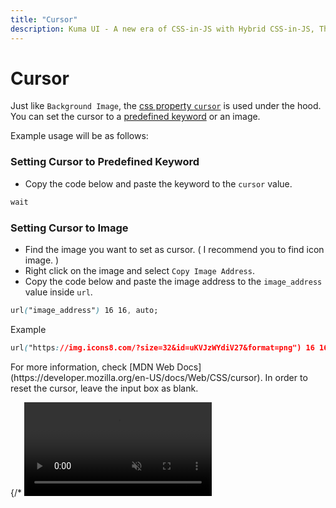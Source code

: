 ```yaml
---
title: "Cursor"
description: Kuma UI - A new era of CSS-in-JS with Hybrid CSS-in-JS, Theming and Universal UI Components
---
```



# Cursor

Just like `Background Image`, the [css property `cursor`](https://developer.mozilla.org/en-US/docs/Web/CSS/cursor) is used under the hood. You can set the cursor to a [predefined keyword](https://developer.mozilla.org/en-US/docs/Web/CSS/cursor#keyword) or an image.

Example usage will be as follows:

### Setting Cursor to Predefined Keyword

- Copy the code below and paste the keyword to the `cursor` value.

```CSS
wait
```

### Setting Cursor to Image

- Find the image you want to set as cursor. ( I recommend you to find icon image. )
- Right click on the image and select `Copy Image Address`.
- Copy the code below and paste the image address to the `image_address` value inside `url`.

```CSS
url("image_address") 16 16, auto;
```

Example

```CSS
url("https://img.icons8.com/?size=32&id=uKVJzWYdiV27&format=png") 16 16, auto
```

<Callout type="info">
  For more information, check [MDN Web Docs](https://developer.mozilla.org/en-US/docs/Web/CSS/cursor).
</Callout>

<Callout type="info">
  In order to reset the cursor, leave the input box as blank.
</Callout>

<br/>

{/* <video className="rounded-lg" muted controls loop playsinline src="/custom-style/change-background.webm" /> */}